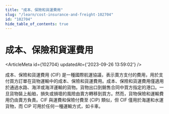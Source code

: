 ```yaml
---
title: "成本、保險和貨運費用"
slug: "/learn/cost-insurance-and-freight-102704"
id: "102704"
hide_table_of_contents: true
---
```



# 成本、保險和貨運費用

<ArticleMeta id={102704} updatedAt={'2023-09-26 13:59:02'} />
<div className='border-solid border-b border-t-0 my-4 border-[var(--ifm-color-gray-300)]' />

成本、保險和貨運費用 (CIF) 是一種國際航運協議，表示賣方支付的費用，用於支付買方訂單在貨物運輸中的成本、保險和貨運費用。成本、保險和貨運費用僅適用於通過水路、海洋或海洋運輸的貨物。貨物出口到銷售合同中買方指定的港口。一旦貨物裝上船舶，損失或損壞的風險由賣方轉移到買方。然而，貨物保險和運輸費用仍由賣方負責。CIF 與運費和保險付費至 (CIP) 類似，但 CIF 僅用於海運和水運貨物，而 CIP 可用於任何一種運輸方式，如卡車。
